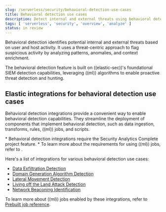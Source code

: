 ```yaml
---
slug: /serverless/security/behavioral-detection-use-cases
title: Behavioral detection use cases
description: Detect internal and external threats using behavioral detection integrations.
tags: [ 'serverless', 'security', 'overview', 'analyze' ]
status: in review
---
```


<DocBadge template="technical preview" />

Behavioral detection identifies potential internal and external threats based on user and host activity. It uses a threat-centric approach to flag suspicious activity by analyzing patterns, anomalies, and context enrichment. 

The behavioral detection feature is built on ((elastic-sec))'s foundational SIEM detection capabilities, leveraging ((ml)) algorithms to enable proactive threat detection and hunting.

## Elastic integrations for behavioral detection use cases

Behavioral detection integrations provide a convenient way to enable behavioral detection capabilities. They streamline the deployment of components that implement behavioral detection, such as data ingestion, transforms, rules, ((ml)) jobs, and scripts.

<DocCallOut title="Requirements">
* Behavioral detection integrations require the Security Analytics Complete <DocLink slug="/serverless/elasticsearch/manage-project">project feature</DocLink>.
* To learn more about the requirements for using ((ml)) jobs, refer to <DocLink slug="/serverless/security/ml-requirements" />.
</DocCallOut>

Here's a list of integrations for various behavioral detection use cases:

* [Data Exfiltration Detection](((integrations-docs))/ded)
* [Domain Generation Algorithm Detection](((integrations-docs))/dga)
* [Lateral Movement Detection](((integrations-docs))/lmd)
* [Living off the Land Attack Detection](((integrations-docs))/problemchild)
* [Network Beaconing Identification](((integrations-docs))/beaconing)

To learn more about ((ml)) jobs enabled by these integrations, refer to [Prebuilt job reference](((security-guide))/prebuilt-ml-jobs.html).